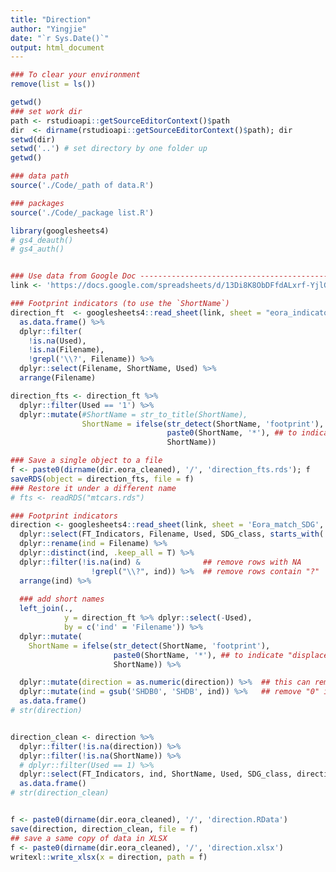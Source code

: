 ```yaml
---
title: "Direction"
author: "Yingjie"
date: "`r Sys.Date()`"
output: html_document
---
```


```r

### To clear your environment 
remove(list = ls())

getwd()
### set work dir
path <- rstudioapi::getSourceEditorContext()$path
dir  <- dirname(rstudioapi::getSourceEditorContext()$path); dir
setwd(dir)
setwd('..') # set directory by one folder up
getwd()

### data path 
source('./Code/_path of data.R')

### packages
source('./Code/_package list.R')

library(googlesheets4)
# gs4_deauth()
# gs4_auth()


### Use data from Google Doc -------------------------------------------------------------
link <- 'https://docs.google.com/spreadsheets/d/13Di8K8ObDFfdALxrf-YjlGyYf_tNrm1TZ7yMDaozfzc/edit?usp=sharing'
```



```r

### Footprint indicators (to use the `ShortName`)
direction_ft  <- googlesheets4::read_sheet(link, sheet = "eora_indicators") %>%
  as.data.frame() %>%
  dplyr::filter(
    !is.na(Used),
    !is.na(Filename),
    !grepl('\\?', Filename)) %>%
  dplyr::select(Filename, ShortName, Used) %>%
  arrange(Filename)

direction_fts <- direction_ft %>%
  dplyr::filter(Used == '1') %>%
  dplyr::mutate(#ShortName = str_to_title(ShortName),
                ShortName = ifelse(str_detect(ShortName, 'footprint'), 
                                   paste0(ShortName, '*'), ## to indicate "displaced footprints"
                                   ShortName))

### Save a single object to a file
f <- paste0(dirname(dir.eora_cleaned), '/', 'direction_fts.rds'); f
saveRDS(object = direction_fts, file = f)
### Restore it under a different name
# fts <- readRDS("mtcars.rds")
```




```r

### Footprint indicators
direction <- googlesheets4::read_sheet(link, sheet = 'Eora_match_SDG', range = 'C:K', col_types = 'ccccccccc') %>%
  dplyr::select(FT_Indicators, Filename, Used, SDG_class, starts_with('direction')) %>%
  dplyr::rename(ind = Filename) %>%
  dplyr::distinct(ind, .keep_all = T) %>%
  dplyr::filter(!is.na(ind) &              ## remove rows with NA
                  !grepl("\\?", ind)) %>%  ## remove rows contain "?"
  arrange(ind) %>%
  
  ### add short names
  left_join(.,
            y = direction_ft %>% dplyr::select(-Used), 
            by = c('ind' = 'Filename')) %>%
  dplyr::mutate(
    ShortName = ifelse(str_detect(ShortName, 'footprint'),
                       paste0(ShortName, '*'), ## to indicate "displaced footprints"
                       ShortName)) %>%

  dplyr::mutate(direction = as.numeric(direction)) %>%  ## this can remove "?" 
  dplyr::mutate(ind = gsub('SHDB0', 'SHDB', ind)) %>%   ## remove "0" in the ind names to match the actual file name
  as.data.frame()
# str(direction)


direction_clean <- direction %>%
  dplyr::filter(!is.na(direction)) %>%
  dplyr::filter(!is.na(ShortName)) %>%
  # dplyr::filter(Used == 1) %>%
  dplyr::select(FT_Indicators, ind, ShortName, Used, SDG_class, direction) %>%
  as.data.frame()
# str(direction_clean)


f <- paste0(dirname(dir.eora_cleaned), '/', 'direction.RData')
save(direction, direction_clean, file = f)
## save a same copy of data in XLSX
f <- paste0(dirname(dir.eora_cleaned), '/', 'direction.xlsx')
writexl::write_xlsx(x = direction, path = f)

```




